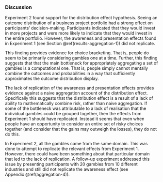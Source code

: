 ### Discussion {#discussion-aggregation-4}

Experiment 2 found support for the distribution effect hypothesis. Seeing an
outcome distribution of a business project portfolio had a strong effect on
participants' decision-making. Participants indicated that they would invest in
more projects and were more likely to indicate that they would invest in the
entire portfolio. However, the awareness and presentation effects found in
Experiment 1 (see Section \@ref(results-aggregation-1)) did not replicate.

This finding provides evidence for choice bracketing. That is, people do seem to
be primarily considering gambles one at a time. Further, this finding suggests
that that the main bottleneck for appropriately aggregating a set of gambles is
a computational one. That is, people simply cannot mentally combine the outcomes
and probabilities in a way that sufficiently approximates the outcome
distribution display.

The lack of replication of the awareness and presentation effects provides
evidence against a naive aggregation account of the distribution effect.
Specifically this suggests that the distribution effect is a result of a lack of
ability to mathematically combine risk, rather than naive aggregation. If some
of the bottleneck was attributable to a lack of realisation that the individual
gambles could be grouped together, then the effects from Experiment 1 should
have replicated. Instead it seems that even when people have an opportunity to
consider an entire set of risky choices together (and consider that the gains
may outweigh the losses), they do not do this.

In Experiment 2, all the gambles came from the same domain. This was done to
attempt to replicate the relevant effects from Experiment 1. However, there
could have been something about that particular domain that led to the lack of
replication. A follow-up experiment addressed this issue by presenting
participants with 20 gambles from 10 different industries and still did not
replicate the awareness effect (see Appendix \@ref(aggregation-4)).
